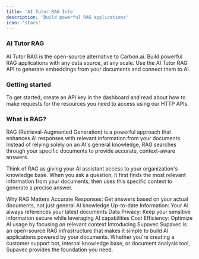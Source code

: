```yaml
---
title: 'AI Tutor RAG Info'
description: 'Build powerful RAG applications'
icon: 'stars'
---
```


### AI Tutor RAG

AI Tutor RAG is the open-source alternative to Carbon.ai. Build powerful RAG applications with any data source, at any scale. Use the AI Tutor RAG API to generate embeddings from your documents and connect them to AI.

### Getting started

To get started, create an API key in the dashboard and read about how to make requests for the resources you need to access using our HTTP APIs.

###  What is RAG?

RAG (Retrieval-Augmented Generation) is a powerful approach that enhances AI responses with relevant information from your documents. Instead of relying solely on an AI's general knowledge, RAG searches through your specific documents to provide accurate, context-aware answers.

Think of RAG as giving your AI assistant access to your organization's knowledge base. When you ask a question, it first finds the most relevant information from your documents, then uses this specific context to generate a precise answer.

Why RAG Matters
Accurate Responses: Get answers based on your actual documents, not just general AI knowledge
Up-to-date Information: Your AI always references your latest documents
Data Privacy: Keep your sensitive information secure while leveraging AI capabilities
Cost Efficiency: Optimize AI usage by focusing on relevant context
Introducing Supavec
Supavec is an open-source RAG infrastructure that makes it simple to build AI applications powered by your documents. Whether you're creating a customer support bot, internal knowledge base, or document analysis tool, Supavec provides the foundation you need.

